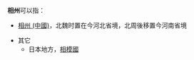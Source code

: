 '''相州'''可以指：
*[[相州_(中國)|相州 (中國)]]，北魏时置在今河北省境，北周後移置今河南省境

*其它
**日本地方，[[相模國|相模國]]

{{Disambig|X|Cat=二字中国州名消歧义}}